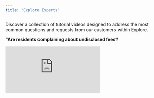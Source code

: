 ```yaml
---
title: "Explore Experts"
---
```


Discover a collection of tutorial videos designed to address the most common questions and requests from our customers within Explore.

**"Are residents complaining about undisclosed fees?**

<iframe src="https://www.loom.com/embed/2e842b2cd0b342b28bde0842cfa1de7c" title="Loom video player" frameborder="0" className="w-full aspect-video rounded-xl" allow="accelerometer; autoplay; clipboard-write; encrypted-media; gyroscope; picture-in-picture; web-share" allowfullscreen />